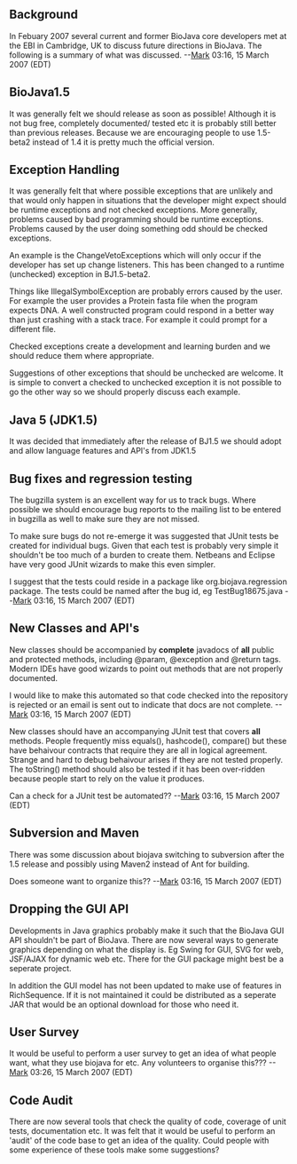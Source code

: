 == Background ==
In Febuary 2007 several current and former BioJava core developers met at the EBI in Cambridge, UK to discuss future directions in BioJava. The following is a summary of what was discussed.
--[[User:Mark|Mark]] 03:16, 15 March 2007 (EDT)


== BioJava1.5 ==

It was generally felt we should release as soon as possible! Although it is not bug free, completely documented/ tested etc it is probably still better than previous releases. Because we are encouraging people to use 1.5-beta2 instead of 1.4 it is pretty much the official version.

== Exception Handling ==

It was generally felt that where possible exceptions that are unlikely and that would only happen in situations that the developer might expect should be runtime exceptions and not checked exceptions. More generally, problems caused by bad programming should be runtime exceptions. Problems caused by the user doing something odd should be checked exceptions.

An example is the ChangeVetoExceptions which will only occur if the developer has set up change listeners. This has been changed to a runtime (unchecked) exception in BJ1.5-beta2.

Things like IllegalSymbolException are probably errors caused by the user. For example the user provides a Protein fasta file when the program expects DNA. A well constructed program could respond in a better way than just crashing with a stack trace. For example it could prompt for a different file.

Checked exceptions create a development and learning burden and we should reduce them where appropriate.

Suggestions of other exceptions that should be unchecked are welcome. It is simple to convert a checked to unchecked exception it is not possible to go the other way so we should properly discuss each example.


== Java 5 (JDK1.5) ==

It was decided that immediately after the release of BJ1.5 we should adopt and allow language features and API's from JDK1.5

== Bug fixes and regression testing ==

The bugzilla system is an excellent way for us to track bugs. Where possible we should encourage bug reports to the mailing list to be entered in bugzilla as well to make sure they are not missed.

To make sure bugs do not re-emerge it was suggested that JUnit tests be created for individual bugs. Given that each test is probably very simple it shouldn't be too much of a burden to create them. Netbeans and Eclipse have very good JUnit wizards to make this even simpler.

I suggest that the tests could reside in a package like org.biojava.regression package. The tests could be named after the bug id, eg TestBug18675.java --[[User:Mark|Mark]] 03:16, 15 March 2007 (EDT)


== New Classes and API's ==

New classes should be accompanied by <b>complete</b> javadocs of <b>all</b> public and protected methods, including @param, @exception and @return tags. Modern IDEs have good wizards to point out methods that are not properly documented.

I would like to make this automated so that code checked into the repository is rejected or an email is sent out to indicate that docs are not complete. --[[User:Mark|Mark]] 03:16, 15 March 2007 (EDT)

New classes should have an accompanying JUnit test that covers <b>all</b> methods. People frequently miss equals(), hashcode(), compare() but these have behaivour contracts that require they are all in logical agreement. Strange and hard to debug behaivour arises if they are not tested properly. The toString() method should also be tested if it has been over-ridden because people start to rely on the value it produces.

Can a check for a JUnit test be automated?? --[[User:Mark|Mark]] 03:16, 15 March 2007 (EDT)


== Subversion and Maven ==

There was some discussion about biojava switching to subversion after the 1.5 release and possibly using Maven2 instead of Ant for building.

Does someone want to organize this?? --[[User:Mark|Mark]] 03:16, 15 March 2007 (EDT)



== Dropping the GUI API ==

Developments in Java graphics probably make it such that the BioJava GUI API shouldn't be part of BioJava. There are now several ways to generate graphics depending on what the display is. Eg Swing for GUI, SVG for web, JSF/AJAX for dynamic web etc. There for the GUI package might best be a seperate project.

In addition the GUI model has not been updated to make use of features in RichSequence. If it is not maintained it could be distributed as a seperate JAR that would be an optional download for those who need it.


== User Survey ==

It would be useful to perform a user survey to get an idea of what people want, what they use biojava for etc.
Any volunteers to organise this??? --[[User:Mark|Mark]] 03:26, 15 March 2007 (EDT)

== Code Audit ==

There are now several tools that check the quality of code, coverage of unit tests, documentation etc. It was felt that it would be useful to perform an 'audit' of the code base to get an idea of the quality.
Could people with some experience of these tools make some suggestions?